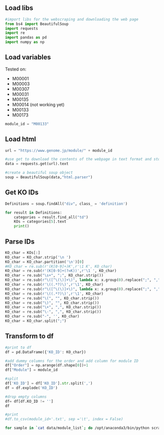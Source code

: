 
## Load libs

```python
#import libs for the webscraping and downloading the web page
from bs4 import BeautifulSoup 
import requests 
import re
import pandas as pd
import numpy as np
```


## Load variables

Tested on:

- M00001
- M00003
- M00307
- M00031
- M00135
- M00014 (not working yet)
- M00133
- M00173

```python
module_id = "M00133"
```


## Load html

```python
url = "https://www.genome.jp/module/" + module_id

#use get to download the contents of the webpage in text format and store in a variable called data:
data = requests.get(url).text

#create a beautiful soup object
soup = BeautifulSoup(data,"html.parser")
```



## Get KO IDs

```python
Definitions = soup.findAll("div", class_ = 'definition')

for result in Definitions:
    categories = result.find_all("td")
    KOs = categories[5].text
    print()
```


## Parse IDs

```python
KO_char = KOs[:]
KO_char = KO_char.strip('\n ')
KO_char = KO_char.partition('\n')[0]
#KO_char = re.sub(r'(K[0-9]+)K',r'\1 K', KO_char)
KO_char = re.sub(r'(K[0-9]+(?=K))',r'\1 ', KO_char)
KO_char = re.sub("\s+", ";", KO_char.strip())
KO_char = re.sub(r"\([^\(\)]+\)", lambda x: x.group(0).replace(";", ","), KO_char)
KO_char = re.sub(r'\((.*?)\)',r'\1', KO_char)
KO_char = re.sub(r"\([^\(\)]+\)", lambda x: x.group(0).replace(";", ","), KO_char)
KO_char = re.sub(r'\((.*?)\)',r'\1', KO_char)
KO_char = re.sub("\(", "", KO_char.strip())
KO_char = re.sub("\)", "", KO_char.strip())
KO_char = re.sub("\+", ",", KO_char.strip())
KO_char = re.sub("\-", ",", KO_char.strip())
KO_char = re.sub("-", '', KO_char)
KO_char = KO_char.split(";")
```


## Transform to df

```python
#print to df
df = pd.DataFrame({'KO_ID': KO_char})

#add dummy columns for the order and add column for module ID
df["Order"] = np.arange(df.shape[0])+1
df["Module"] = module_id

#split
df['KO_ID'] = df['KO_ID'].str.split(',')
df = df.explode('KO_ID')

#drop empty columns
df= df[df.KO_ID != '']
df

#print
#df.to_csv(module_id+'.txt', sep ='\t', index = False)
```

```bash
for sample in `cat data/module_list`; do /opt/anaconda3/bin/python scrape_module_and_kegg.py ${sample} output/ ; done
```

